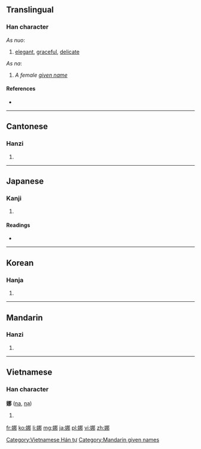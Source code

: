 ==Translingual==

===Han character===
{{Han char|rn=38|rad=女|as=07|sn=10|four=4742<sub>7</sub>|canj=女尸手中 (VSQL)|ids=⿰[[女]][[那]]}}

''As nuo'':
# [[elegant]], [[graceful]], [[delicate]]

''As na'':
# ''A female [[given name]]''

====References====
* {{Han ref|kx=0262.230|dkj=06311|dj=0529.230|hdz=21048.070|uh=5A1C|ud=23068|bh=AE52|bd=44626}}

----

==Cantonese==

===Hanzi===
{{yue-hanzi|jyut=|y=na4, no5}}

# {{defn|lang=yue|sort=女07}}

----

==Japanese==

===Kanji===
{{ja-kanji|grade=|rs=女07}}

# {{defn|lang=ja|sort=女07}}

====Readings====
* {{ja-readings|on=[[だ]] (da), [[な]] (na)|kun=[[しなやか]] (shinayaka), [[おもむろ]] (omomuro)}}

----

==Korean==

===Hanja===
{{ko-hanja|hangeul=나|rv=na|mr=na}}

# {{defn|lang=ko|sort=女07}}

----

==Mandarin==

===Hanzi===
{{cmn-hanzi|pin=[[nà]] ([[na4]]), [[Nà]] ([[Na4]]), [[nuó]] ([[nuo2]])|wg=na<sup>4</sup>; no<sup>2</sup>}}

# {{defn|lang=cmn|sort=女07}}

----

==Vietnamese==

===Han character===
'''娜''' ([[na]], [[nạ]])

# {{defn|Vietnamese}}

[[Category:Vietnamese Hán tự]]
[[Category:Mandarin given names]]

[[fr:娜]]
[[ko:娜]]
[[li:娜]]
[[mg:娜]]
[[ja:娜]]
[[pl:娜]]
[[vi:娜]]
[[zh:娜]]